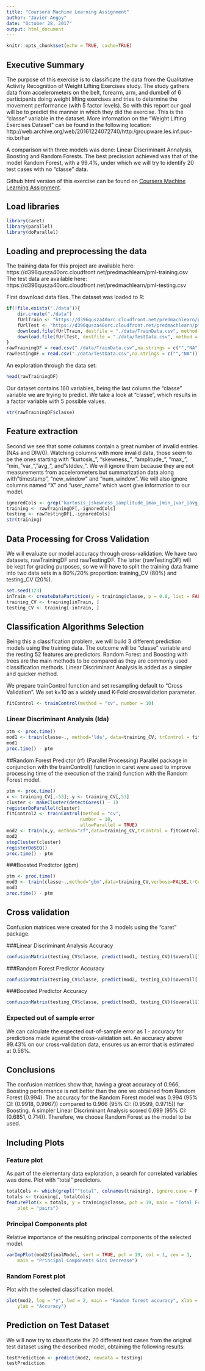 ```yaml
---
title: "Coursera Machine Learning Assignment"
author: "Javier Angoy"
date: "October 28, 2017"
output: html_document
---
```

```r
knitr::opts_chunk$set(echo = TRUE, cache=TRUE)
```
## Executive Summary 
The purpose of this exercise is to classificate the data from the Qualitative Activity Recognition of Weight Lifting Exercises study.  The study gathers data from accelerometers on the belt, forearm, arm, and dumbell of 6 participants doing weight lifting exercises and tries to determine the movement performance (with 5 factor levels). So with this report our goal will be to predict the manner in which they did the exercise. This is the “classe” variable in the dataset.
More information on the “Weight Lifting Exercises Dataset” can be found in the following location:
http://web.archive.org/web/20161224072740/http:/groupware.les.inf.puc-rio.br/har

A comparison with three models was done: Linear Discriminant Annalysis, Boosting and Random Forests. The best precission achieved was that of the model Random Forest, with a 99.4%, under which we will try to identify 20 test cases with no "classe" data.

Github html version of this exercise can be found on [Coursera Machine Learning Assignment]( http://htmlpreview.github.io/?https://github.com/fjavierGIT/C8W4_Coursera_Machine_Learning/blob/master/index.html).

## Load libraries
```r
library(caret)
library(parallel)
library(doParallel)
```
## Loading and preprocessing the data
The training data for this project are available here:
https://d396qusza40orc.cloudfront.net/predmachlearn/pml-training.csv
The test data are available here:
https://d396qusza40orc.cloudfront.net/predmachlearn/pml-testing.csv

First download data files. The dataset was loaded to R:
```r
if(!file.exists("./data")){
    dir.create("./data")
    fUrlTrain <- "https://d396qusza40orc.cloudfront.net/predmachlearn/pml-training.csv"
    fUrlTest <- "https://d396qusza40orc.cloudfront.net/predmachlearn/pml-testing.csv"
    download.file(fUrlTrain, destfile = "./data/TrainData.csv", method = "auto")
    download.file(fUrlTest, destfile = "./data/TestData.csv", method = "auto")
}
rawTrainingDF = read.csv("./data/TrainData.csv",na.strings = c("","NA"))
rawTestingDF = read.csv("./data/TestData.csv",na.strings = c("","NA"))
```

An exploration through the data set:
```r
head(rawTrainingDF)
```
Our dataset contains 160 variables, being the last column the "classe" variable we are trying to predict. 
We take a look at "classe", which results in a factor variable with 5 possible values.
```r
str(rawTrainingDF$classe)
```
## Feature extraction
Second we see that some columns contain a great number of invalid entries (NAs and DIV/0).
Watching columns with more invalid data, those seem to be the ones starting with "kurtosis_", "skewness_", "amplitude_", "max_", "min_ "var_", "avg_", and "stddev_". We will ignore them because they are not measurements from accelerometers but summarization data along with "timestamp", "new_window" and "num_window". We will also ignore columns named "X" and "user_name" which wont give information to our model.
```r
ignoredCols <- grep("kurtosis_|skewness_|amplitude_|max_|min_|var_|avg_|stddev_|X|user_name|timestamp|window", names(rawTrainingDF))
training <- rawTrainingDF[,-ignoredCols]
testing <- rawTestingDF[,-ignoredCols]
str(training)
```

## Data Processing for Cross Validation
We will evaluate our model accuracy through cross-validation. We have two datasets, rawTrainingDF and rawTestingDF. The latter (rawTestingDF) will be kept for grading purposes, so we will have to split the training data frame into two data sets in a 80%/20% proportion: training_CV (80%) and testing_CV (20%).
```r
set.seed(123)
inTrain <- createDataPartition(y = training$classe, p = 0.8, list = FALSE)
training_CV <- training[inTrain, ]
testing_CV <- training[-inTrain, ]
```

## Classification Algorithms Selection
Being this a classification problem, we will build 3 different prediction models using the training data. The outcome will be “classe” variable and the resting 52 features are predictors. Random Forest and Boosting with trees are the main methods to be compared as they are commonly used classification methods. Linear Discriminant Analysis is added as a simpler and quicker method.

We prepare trainControl function and set resampling default to "Cross Validation". We set k=10 as a widely used K-Fold crossvalidation parameter.
```r
fitControl <- trainControl(method = "cv", number = 10)
```
### Linear Discriminant Analysis (lda)
```r
ptm <- proc.time()
mod1 <- train(classe~., method='lda', data=training_CV, trControl = fitControl)
mod1
proc.time() - ptm
```
##Random Forest Predictor (rf) (Parallel Processing)
Parallel package in conjunction with the trainControl() function in caret were used to improve processing time of the execution of the train() function with the Random Forest model.
```r
ptm <- proc.time()
x <- training_CV[,-53]; y <- training_CV[,53]
cluster <- makeCluster(detectCores() - 1)
registerDoParallel(cluster)
fitControl2 <- trainControl(method = "cv",
                           number = 10,
                           allowParallel = TRUE)
mod2 <- train(x,y, method="rf",data=training_CV,trControl = fitControl2)
mod2
stopCluster(cluster)
registerDoSEQ()
proc.time() - ptm
```
###Boosted Predictor (gbm)
```r
ptm <- proc.time()
mod3 <- train(classe~.,method="gbm",data=training_CV,verbose=FALSE,trControl=fitControl) 
mod3
proc.time() - ptm
```
## Cross validation
Confusion matrices were created for the 3 models using the “caret” package.

###Linear Discriminant Analysis Accuracy
```r
confusionMatrix(testing_CV$classe, predict(mod1, testing_CV))$overall[1]
```
###Random Forest Predictor Accuracy
```r
confusionMatrix(testing_CV$classe, predict(mod2, testing_CV))$overall[1]
```
###Boosted Predictor Accuracy
```r
confusionMatrix(testing_CV$classe, predict(mod3, testing_CV))$overall[1]
```
### Expected out of sample error
We can calculate the expected out-of-sample error as 1 - accuracy for predictions made against the cross-validation set. An accuracy above 99.43% on our cross-validation data, ensures us an error that is estimated at 0.56%.

## Conclusions
The confusion matrices show that, having a great accuracy of 0.966, Boosting performance is not better than the one we obtained from Random Forest (0.994). The accuracy for the Random Forest model was 0.994 (95% CI: (0.9918, 0.9967)) compared to 0.966 (95% CI: (0.9599, 0.9715)) for Boosting. A simpler Linear Discriminant Analysis scored 0.699 (95% CI: (0.6851, 0.714)). Therefore, we choose Random Forest as the model to be used.

## Including Plots
### Feature plot
As part of the elementary data exploration, a search for correlated variables was done. Plot with "total" predictors.
```r
totalCols <- which(grepl("^total", colnames(training), ignore.case = F))
totals <- training[, totalCols]
featurePlot(x = totals, y = training$classe, pch = 19, main = "Total Features plot", 
    plot = "pairs")
```

### Principal Components plot
Relative importance of the resulting principal components of the selected model. 
```r
varImpPlot(mod2$finalModel, sort = TRUE, pch = 19, col = 1, cex = 1, 
    main = "Principal Components Gini Decrease")
```
### Random Forest plot
Plot with the selected classification model.
```r
plot(mod2, log = "y", lwd = 2, main = "Random forest accuracy", xlab = "Predictors", 
    ylab = "Accuracy")
```

## Prediction on Test Dataset
We will now try to classificate the 20 different test cases from the original test dataset using the described model, obtaining the following results:
```r
testPrediction <- predict(mod2, newdata = testing)
testPrediction
```